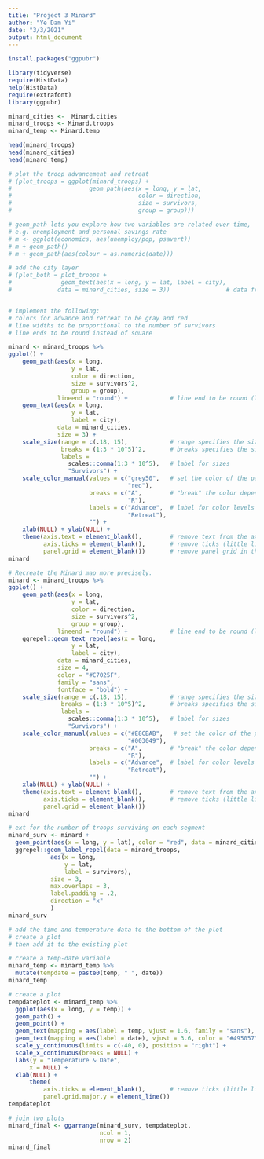 ```yaml
---
title: "Project 3 Minard"
author: "Ye Dam Yi"
date: "3/3/2021"
output: html_document
---
```

```r
install.packages("ggpubr")

```
```r
library(tidyverse)
require(HistData)
help(HistData)
require(extrafont)
library(ggpubr)

```

```r
minard_cities <-  Minard.cities
minard_troops <- Minard.troops
minard_temp <- Minard.temp

head(minard_troops)
head(minard_cities)
head(minard_temp)
```

```r
# plot the troop advancement and retreat
# (plot_troops = ggplot(minard_troops) +
#                      geom_path(aes(x = long, y = lat,
#                                    color = direction,
#                                    size = survivors,
#                                    group = group)))

# geom_path lets you explore how two variables are related over time,
# e.g. unemployment and personal savings rate
# m <- ggplot(economics, aes(unemploy/pop, psavert))
# m + geom_path()
# m + geom_path(aes(colour = as.numeric(date)))

# add the city layer
# (plot_both = plot_troops +
#              geom_text(aes(x = long, y = lat, label = city),
#             data = minard_cities, size = 3))                # data from minard_cities


# implement the following:
# colors for advance and retreat to be gray and red
# line widths to be proportional to the number of survivors
# line ends to be round instead of square

minard <- minard_troops %>% 
ggplot() +
    geom_path(aes(x = long, 
                  y = lat, 
                  color = direction, 
                  size = survivors^2, 
                  group = group), 
              lineend = "round") +            # line end to be round (lineend = "round")
    geom_text(aes(x = long,
                  y = lat,
                  label = city),
              data = minard_cities, 
              size = 3) + 
    scale_size(range = c(.18, 15),            # range specifies the size of the plotting symbol (path here)
               breaks = (1:3 * 10^5)^2,       # breaks specifies the size breaks of the plotting symbol
               labels = 
                 scales::comma(1:3 * 10^5),   # label for sizes
                 "Survivors") +
    scale_color_manual(values = c("grey50",   # set the color of the path to grey and red
                                  "red"), 
                       breaks = c("A",        # "break" the color depending on the direction
                                  "R"), 
                       labels = c("Advance",  # label for color levels
                                  "Retreat"),
                       "") +
    xlab(NULL) + ylab(NULL) +
    theme(axis.text = element_blank(),        # remove text from the axis
          axis.ticks = element_blank(),       # remove ticks (little lines sticking out of the axis)
          panel.grid = element_blank())       # remove panel grid in the plot
minard
```


```r
# Recreate the Minard map more precisely.
minard <- minard_troops %>% 
ggplot() +
    geom_path(aes(x = long, 
                  y = lat, 
                  color = direction, 
                  size = survivors^2, 
                  group = group), 
              lineend = "round") +            # line end to be round (lineend = "round")
    ggrepel::geom_text_repel(aes(x = long,
                  y = lat,
                  label = city),
              data = minard_cities, 
              size = 4,
              color = "#C7025F",
              family = "sans",
              fontface = "bold") + 
    scale_size(range = c(.18, 15),            # range specifies the size of the plotting symbol (path here)
               breaks = (1:3 * 10^5)^2,       # breaks specifies the size breaks of the plotting symbol
               labels = 
                 scales::comma(1:3 * 10^5),   # label for sizes
                 "Survivors") +
    scale_color_manual(values = c("#E8CBAB",   # set the color of the path to grey and red
                                  "#003049"), 
                       breaks = c("A",        # "break" the color depending on the direction
                                  "R"), 
                       labels = c("Advance",  # label for color levels
                                  "Retreat"),
                       "") +
    xlab(NULL) + ylab(NULL) +
    theme(axis.text = element_blank(),        # remove text from the axis
          axis.ticks = element_blank(),       # remove ticks (little lines sticking out of the axis)
          panel.grid = element_blank()) 
minard

```



```r
# ext for the number of troops surviving on each segment 
minard_surv <- minard + 
  geom_point(aes(x = long, y = lat), color = "red", data = minard_cities) +
  ggrepel::geom_label_repel(data = minard_troops,
            aes(x = long,
                y = lat,
                label = survivors), 
            size = 3,
            max.overlaps = 3,
            label.padding = .2,
            direction = "x"
            )
minard_surv

```


```r
# add the time and temperature data to the bottom of the plot
# create a plot
# then add it to the existing plot

# create a temp-date variable
minard_temp <- minard_temp %>% 
  mutate(tempdate = paste0(temp, " ", date))
minard_temp

# create a plot
tempdateplot <- minard_temp %>% 
  ggplot(aes(x = long, y = temp)) +
  geom_path() +
  geom_point() +
  geom_text(mapping = aes(label = temp, vjust = 1.6, family = "sans"), size = 4, show.legend = FALSE) + 
  geom_text(mapping = aes(label = date), vjust = 3.6, color = "#495057", size = 3) +
  scale_y_continuous(limits = c(-40, 0), position = "right") +
  scale_x_continuous(breaks = NULL) +
  labs(y = "Temperature & Date",
      x = NULL) +
  xlab(NULL) +
      theme(    
          axis.ticks = element_blank(),       # remove ticks (little lines sticking out of the axis)
          panel.grid.major.y = element_line()) 
tempdateplot

```

```r
# join two plots
minard_final <- ggarrange(minard_surv, tempdateplot,
                          ncol = 1,
                          nrow = 2)
minard_final

```
